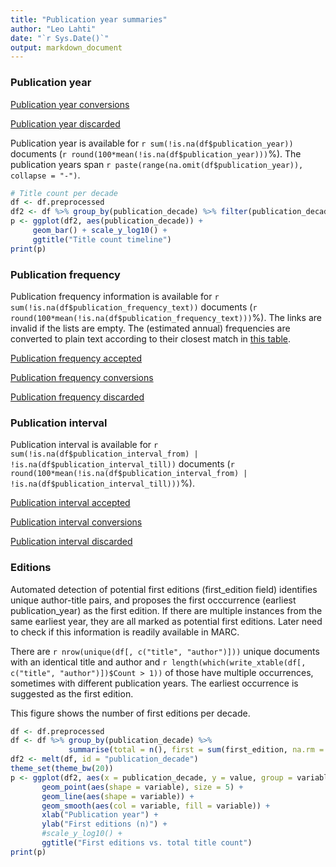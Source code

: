 ```yaml
---
title: "Publication year summaries"
author: "Leo Lahti"
date: "`r Sys.Date()`"
output: markdown_document
---
```



### Publication year

[Publication year conversions](output.tables/publication_year_conversion.csv)

[Publication year discarded](output.tables/publication_year_discarded.csv)

Publication year is available for `r sum(!is.na(df$publication_year))` documents (`r round(100*mean(!is.na(df$publication_year)))`%). The publication years span `r paste(range(na.omit(df$publication_year)), collapse = "-")`.

```r
# Title count per decade
df <- df.preprocessed
df2 <- df %>% group_by(publication_decade) %>% filter(publication_decade < 2010) 
p <- ggplot(df2, aes(publication_decade)) +
     geom_bar() + scale_y_log10() +
     ggtitle("Title count timeline")
print(p)
```

### Publication frequency

Publication frequency information is available for `r sum(!is.na(df$publication_frequency_text))` documents (`r round(100*mean(!is.na(df$publication_frequency_text)))`%). The links are invalid if the lists are empty. The (estimated annual) frequencies are converted to plain text according to their closest match in [this table](https://github.com/rOpenGov/bibliographica/blob/master/inst/extdata/frequency_conversions.csv).

[Publication frequency accepted](output.tables/publication_frequency_accepted.csv)

[Publication frequency conversions](output.tables/publication_frequency_conversion.csv)

[Publication frequency discarded](output.tables/publication_frequency_discarded.csv)


### Publication interval

Publication interval is available for `r sum(!is.na(df$publication_interval_from) | !is.na(df$publication_interval_till))` documents (`r round(100*mean(!is.na(df$publication_interval_from) | !is.na(df$publication_interval_till)))`%). 

[Publication interval accepted](output.tables/publication_interval_accepted.csv)

[Publication interval conversions](output.tables/publication_interval_conversion_nontrivial.csv)

[Publication interval discarded](output.tables/publication_interval_discarded.csv)


### Editions

Automated detection of potential first editions (first_edition field)
identifies unique author-title pairs, and proposes the first
occcurrence (earliest publication_year) as the first edition. If there
are multiple instances from the same earliest year, they are all
marked as potential first editions. Later need to check if this
information is readily available in MARC.

There are `r nrow(unique(df[, c("title", "author")]))` unique
documents with an identical title and author and
`r length(which(write_xtable(df[, c("title", "author")])$Count > 1))`
of those have multiple occurrences, sometimes with different publication
years.  The earliest occurrence is suggested as the first edition.

This figure shows the number of first editions per decade.

```r
df <- df.preprocessed
df <- df %>% group_by(publication_decade) %>%
             summarise(total = n(), first = sum(first_edition, na.rm = TRUE))
df2 <- melt(df, id = "publication_decade")
theme_set(theme_bw(20))
p <- ggplot(df2, aes(x = publication_decade, y = value, group = variable)) +
       geom_point(aes(shape = variable), size = 5) +
       geom_line(aes(shape = variable)) +       
       geom_smooth(aes(col = variable, fill = variable)) + 
       xlab("Publication year") +
       ylab("First editions (n)") +
       #scale_y_log10() +
       ggtitle("First editions vs. total title count")
print(p)
```


